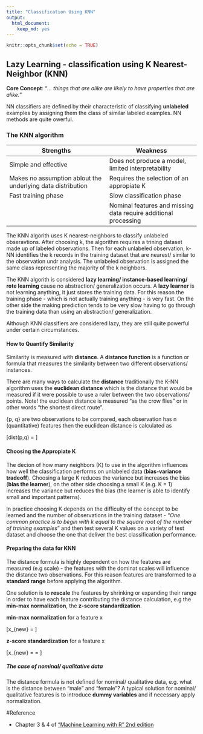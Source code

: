 ```yaml
---
title: "Classification Using KNN"
output: 
  html_document: 
    keep_md: yes
---
```


```r
knitr::opts_chunk$set(echo = TRUE)
```

## Lazy Learning - classification using K Nearest-Neighbor (KNN)

__Core Concept__: "_... things that are alike are likely to have properties that are alike._"

NN classifiers are defined by their characteristic of classifying __unlabeled__ examples by assigning them the class of similar labeled examples. NN methods are quite owerful.

### The KNN algorithm

| Strengths | Weakness |
| --------- | -------- |
| Simple and effective | Does not produce a model, limited interpretability |
| Makes no assumption ablout the underlying data distribution | Requires the selection of an appropiate K |
| Fast training phase | Slow classification phase |
| | Nominal features and missing data require additional processing |


The KNN algorith uses K nearest-neighbors to classify unlabeled obseravtions. After choosing k, the algorithm requires a trining dataset made up of labeled observations. Then for each unlabeled observation, k-NN identifies the k records in the training dataset that are nearest/ similar to the observation undr analysis. The unlabeled observation is assigned the same class representing the majority of the k neighbors.

The KNN algorith is considered __lazy learning/ instance-based learning/ rote learning__ cause no abstraction/ generalization occurs. A __lazy learner__ is not learning anything, it just stores the training data. For this reason the training phase - which is not actually training anything - is very fast. On the other side the making prediction tends to be very slow having to go through the training data than using an abstraction/ generalization.

Although KNN classifiers are considered lazy, they are still quite powerful under certain circumstances.

#### How to Quantify Similarity 

Similarity is measured with __distance__. A __distance function__ is a function or formula that measures the similarity between two different observations/ instances.

There are many ways to calculate the __distance__ traditionally the K-NN algorithm uses the __euclidean distance__ which is the distance that would be measured if it were possible to use a ruler between the two observations/ points. Note! the euclidean distance is measured "as the crow flies" or in other words "the shortest direct route".

{p, q} are two observations to be compared, each observation has n (quantitative) features then the euclidean distance is calculated as 

\[dist(p,q) = \sqrt{(p1-q1)^2 + (p2-q2)^2 + .. + (pn -qn)^2}\]

#### Choosing the Appropiate K

The decion of how many neighbors (K) to use in the algorithm influences how well the classification performs on unlabeled data (__bias-variance tradeoff__). Choosing a large K reduces the variance but increases the bias (__bias the learner__), on the other side choosing a small K (e.g. K = 1) increases the variance but reduces the bias (the learner is able to identify small and important patterns).

In practice choosing K depends on the difficulty of the concept to be learned and the number of observations in the training dataset - "_One common practice is to begin with k equal to the square root of the number of training examples_" and then test several K values on a variety of test dataset and choose the one that deliver the best classification performance.

#### Preparing the data for KNN

The distance formula is highly dependent on how the features are measured (e.g scale) - the features with the dominat scales will influence the distance two observations. For this reason features are transformed to a __standard range__ before applying the algorithm.

One solution is to __rescale__ the features by shrinking or expanding their range in order to have each feature contributing the distance calculation, e.g the __min-max normalization__, the __z-score standardization__.

__min-max normalization__ for a feature x

\[x_{new} = \frac{x - min(x)}{max(x) - min(x)}\]


__z-score standardization__ for a feature x

\[x_{new} = \frac{x - \mu}{\sigma} = \frac{x - mean(x)}{stdDev(x)}\]


##### The case of nominal/ qualitative data

The distance formula is not defined for nominal/ qualitative data, e.g. what is the distance between "male" and "female"? A typical solution for nominal/ qualitative features is to introduce __dummy variables__ and if necessary apply normalization.




#Reference

* Chapter 3 & 4 of ["Machine Learning with R" 2nd edition](https://www.safaribooksonline.com/library/view/machine-learning-with/9781784393908/ch03.html)